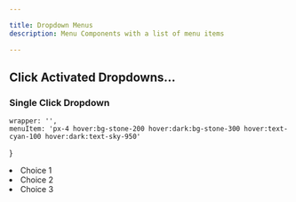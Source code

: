 ```yaml
---

title: Dropdown Menus
description: Menu Components with a list of menu items

---
```


## Click Activated Dropdowns...

### Single Click Dropdown

	wrapper: '',
	menuItem: 'px-4 hover:bg-stone-200 hover:dark:bg-stone-300 hover:text-cyan-100 hover:dark:text-sky-950'
}


<DropdownMenu id="dropdown-example-1" caption="Click Me">
   <li class={tw.menuItem}>Choice 1</li>
   <li class={tw.menuItem}>Choice 2</li>
   <li class={tw.menuItem}>Choice 3</li>
</DropdownMenu>



